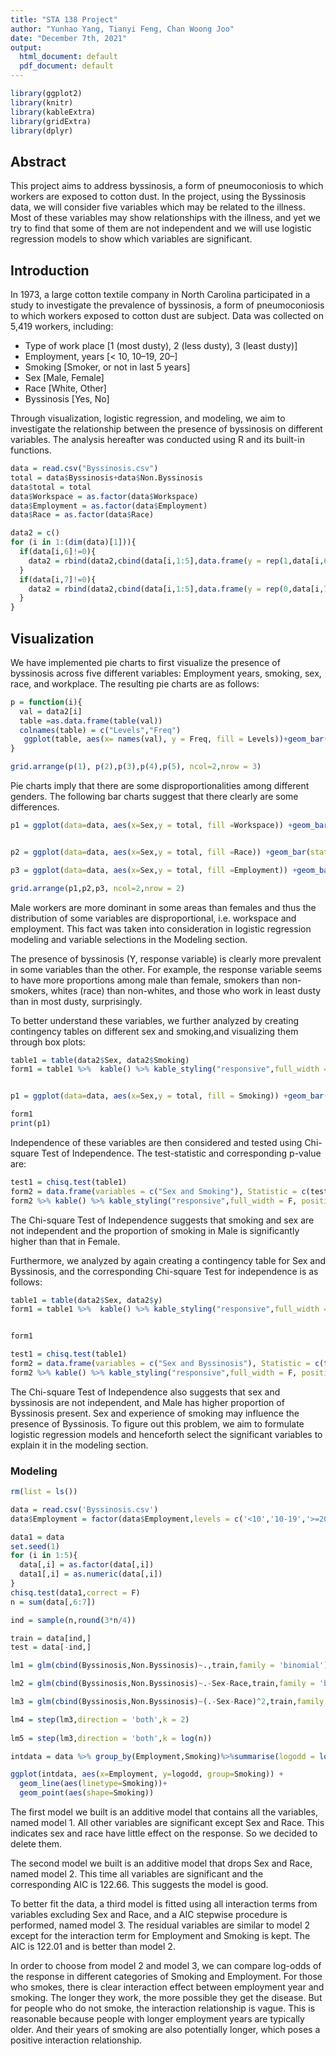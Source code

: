 ---
title: "STA 138 Project"
author: "Yunhao Yang, Tianyi Feng, Chan Woong Joo"
date: "December 7th, 2021"
output:
  html_document: default
  pdf_document: default
---
```{r,warning=FALSE,eval=TRUE,echo=FALSE,message=FALSE}
library(ggplot2)
library(knitr)
library(kableExtra)
library(gridExtra)
library(dplyr)
```
## Abstract

This project aims to address byssinosis, a form of pneumoconiosis to which workers are exposed to cotton dust. In the project, using the Byssinosis data, we will consider five variables which may be related to the illness. Most of these variables may show relationships with the illness, and yet we try to find that some of them are not independent and we will use logistic regression models to show which variables are significant.

## Introduction

In 1973, a large cotton textile company in North Carolina participated in a study to investigate the prevalence of byssinosis, a form of pneumoconiosis to which workers exposed to cotton dust are subject. Data was collected on 5,419 workers, including:

* Type of work place [1 (most dusty), 2 (less dusty), 3 (least dusty)]
*   Employment, years [< 10, 10–19, 20–]
*   Smoking [Smoker, or not in last 5 years]
*   Sex [Male, Female]
*   Race [White, Other]
*   Byssinosis [Yes, No]

Through visualization, logistic regression, and modeling, we aim to investigate the relationship between the presence of byssinosis on different variables. The analysis hereafter was conducted using R and its built-in functions. 


```{r,warning=FALSE,eval=TRUE, echo=FALSE}
data = read.csv("Byssinosis.csv")
total = data$Byssinosis+data$Non.Byssinosis
data$total = total
data$Workspace = as.factor(data$Workspace)
data$Employment = as.factor(data$Employment)
data$Race = as.factor(data$Race)

data2 = c()
for (i in 1:(dim(data)[1])){
  if(data[i,6]!=0){
    data2 = rbind(data2,cbind(data[i,1:5],data.frame(y = rep(1,data[i,6]))))
  }
  if(data[i,7]!=0){
    data2 = rbind(data2,cbind(data[i,1:5],data.frame(y = rep(0,data[i,7]))))
  }
}

```

## Visualization

We have implemented pie charts to first visualize the presence of byssinosis across five different variables: Employment years, smoking, sex, race, and workplace. The resulting pie charts are as follows:


```{r,,warning=FALSE,eval=TRUE,echo=FALSE}
p = function(i){
  val = data2[i]
  table =as.data.frame(table(val)) 
  colnames(table) = c("Levels","Freq")
   ggplot(table, aes(x= names(val), y = Freq, fill = Levels))+geom_bar(width = 1, stat = "identity") +   coord_polar("y", start=0) + scale_fill_brewer(palette="Dark2")
}

grid.arrange(p(1), p(2),p(3),p(4),p(5), ncol=2,nrow = 3)
```

Pie charts imply that there are some disproportionalities among different genders. The following bar charts suggest that there clearly are some differences.


```{r,warning=FALSE,eval=TRUE,echo=FALSE}
p1 = ggplot(data=data, aes(x=Sex,y = total, fill =Workspace)) +geom_bar(stat="identity", position=position_dodge())+ scale_fill_brewer(palette = "Set2")


p2 = ggplot(data=data, aes(x=Sex,y = total, fill =Race)) +geom_bar(stat="identity", position=position_dodge())+ scale_fill_brewer(palette = "Set2")

p3 = ggplot(data=data, aes(x=Sex,y = total, fill =Employment)) +geom_bar(stat="identity", position=position_dodge())+ scale_fill_brewer(palette = "Set2")

grid.arrange(p1,p2,p3, ncol=2,nrow = 2)
```


Male workers are more dominant in some areas than females and thus the distribution of some variables are disproportional, i.e. workspace and employment. This fact was taken into consideration in logistic regression modeling and variable selections in the Modeling section. 

The presence of byssinosis (Y, response variable) is clearly more prevalent in some variables than the other. For example, the response variable seems to have more proportions among male than female, smokers than non-smokers, whites (race) than non-whites, and those who work in least dusty than in most dusty, surprisingly.

To better understand these variables, we further analyzed by creating contingency tables on different sex and smoking,and visualizing them through box plots:

```{r,warning=FALSE,eval=TRUE,echo=FALSE}
table1 = table(data2$Sex, data2$Smoking)
form1 = table1 %>%  kable() %>% kable_styling("responsive",full_width = F, position = "center")%>%column_spec(2:3, bold = T,background = "#F5DEB3") %>% column_spec(1, bold = T)


p1 = ggplot(data=data, aes(x=Sex,y = total, fill = Smoking)) +geom_bar(stat="identity", position=position_dodge())+ scale_fill_brewer(palette = "Set2")

form1
print(p1)
```


Independence of these variables are then considered and tested using Chi-square Test of Independence. The test-statistic and corresponding p-value are:
```{r,warning=FALSE,eval=TRUE,echo=FALSE}
test1 = chisq.test(table1)
form2 = data.frame(variables = c("Sex and Smoking"), Statistic = c(test1$statistic[[1]]), P.value = c(test1$p.value[[1]]))
form2 %>% kable() %>% kable_styling("responsive",full_width = F, position = "center")%>%column_spec(1:3, bold = T,background = "#F5DEB3") 

```
The Chi-square Test of Independence suggests that smoking and sex are not independent and the proportion of smoking in Male is significantly higher than that in Female.



Furthermore, we analyzed by again creating a contingency table for Sex and Byssinosis, and the corresponding Chi-square Test for independence is as follows:
```{r,warning=FALSE,eval=TRUE,echo=FALSE}
table1 = table(data2$Sex, data2$y)
form1 = table1 %>%  kable() %>% kable_styling("responsive",full_width = F, position = "center")%>%column_spec(2:3, bold = T,background = "#F5DEB3") %>% column_spec(1, bold = T)


form1

test1 = chisq.test(table1)
form2 = data.frame(variables = c("Sex and Byssinosis"), Statistic = c(test1$statistic[[1]]), P.value = c(test1$p.value[[1]]))
form2 %>% kable() %>% kable_styling("responsive",full_width = F, position = "center")%>%column_spec(1:3, bold = T,background = "#F5DEB3") 

```

The Chi-square Test of Independence also suggests that sex and byssinosis are not independent, and Male has higher proportion of Byssinosis present. Sex and experience of smoking may influence the presence of Byssinosis. To figure out this problem, we aim to formulate logistic regression models and henceforth select the significant variables to explain it in the modeling section.



### Modeling

```{r,include = F}
rm(list = ls())

data = read.csv('Byssinosis.csv')
data$Employment = factor(data$Employment,levels = c('<10','10-19','>=20'))

data1 = data
set.seed(1)
for (i in 1:5){
  data[,i] = as.factor(data[,i])
  data1[,i] = as.numeric(data[,i])
}
chisq.test(data1,correct = F)
n = sum(data[,6:7])

ind = sample(n,round(3*n/4))

train = data[ind,]
test = data[-ind,]

lm1 = glm(cbind(Byssinosis,Non.Byssinosis)~.,train,family = 'binomial')

lm2 = glm(cbind(Byssinosis,Non.Byssinosis)~.-Sex-Race,train,family = 'binomial')

lm3 = glm(cbind(Byssinosis,Non.Byssinosis)~(.-Sex-Race)^2,train,family = 'binomial')

lm4 = step(lm3,direction = 'both',k = 2)
  
lm5 = step(lm3,direction = 'both',k = log(n))

intdata = data %>% group_by(Employment,Smoking)%>%summarise(logodd = log(sum(Byssinosis)/sum(Non.Byssinosis)))

ggplot(intdata, aes(x=Employment, y=logodd, group=Smoking)) +
  geom_line(aes(linetype=Smoking))+
  geom_point(aes(shape=Smoking))

```
The first model we built is an additive model that contains all the variables, named model 1. All other variables are significant except Sex and Race. This indicates sex and race have little effect on the response. So we decided to delete them.

The second model we built is an additive model that drops Sex and Race, named model 2. This time all variables are significant and the corresponding AIC is 122.66. This suggests the model is good.

To better fit the data, a third model is fitted using all interaction terms from variables excluding Sex and Race, and a AIC stepwise procedure is performed, named model 3. The residual variables are similar to model 2 except for the interaction term for Employment and Smoking is kept. The AIC is 122.01 and is better than model 2. 

In order to choose from model 2 and model 3, we can compare log-odds of the response in different categories of Smoking and Employment. For those who smokes, there is clear interaction effect between employment year and smoking. The longer they work, the more possible they get the disease. But for people who do not smoke, the interaction relationship is vague. This is reasonable because people with longer employment years are typically older. And their years of smoking are also potentially longer, which poses a positive interaction relationship. 

